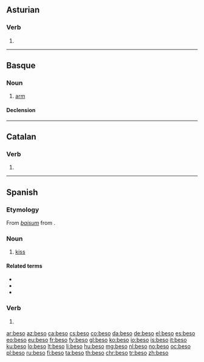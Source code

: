 {{also|besó|běšo}}
==Asturian==

===Verb===
{{ast-verb form}}

# {{inflection of|besar||1|s|pres|indc|lang=ast}}

----

==Basque==

===Noun===
{{eu-noun}}

# [[arm]]

====Declension====
{{eu-decl-inanim noun|av=1|kv=1}}

----

==Catalan==

===Verb===
{{head|ca|verb form}}

# {{ca-verb form of|p=1|n=sg|t=pres|m=ind|besar}}

----

==Spanish==

===Etymology===
From {{etyl|VL.|es}} ''[[baisum]]'' from {{der|es|la|bāsium}}.

===Noun===
{{es-noun|m}}

# [[kiss]]

====Related terms====
* {{l|es|besar}}
* {{l|es|besucar}}
* {{l|es|besuquear}}

===Verb===
{{head|es|verb form}}

# {{es-verb form of|ending=ar|mood=indicative|tense=present|pers=1|number=singular|besar}}

[[ar:beso]]
[[az:beso]]
[[ca:beso]]
[[cs:beso]]
[[co:beso]]
[[da:beso]]
[[de:beso]]
[[el:beso]]
[[es:beso]]
[[eo:beso]]
[[eu:beso]]
[[fr:beso]]
[[fy:beso]]
[[gl:beso]]
[[ko:beso]]
[[io:beso]]
[[is:beso]]
[[it:beso]]
[[ku:beso]]
[[lo:beso]]
[[lt:beso]]
[[li:beso]]
[[hu:beso]]
[[mg:beso]]
[[nl:beso]]
[[no:beso]]
[[oc:beso]]
[[pl:beso]]
[[ru:beso]]
[[fi:beso]]
[[ta:beso]]
[[th:beso]]
[[chr:beso]]
[[tr:beso]]
[[zh:beso]]